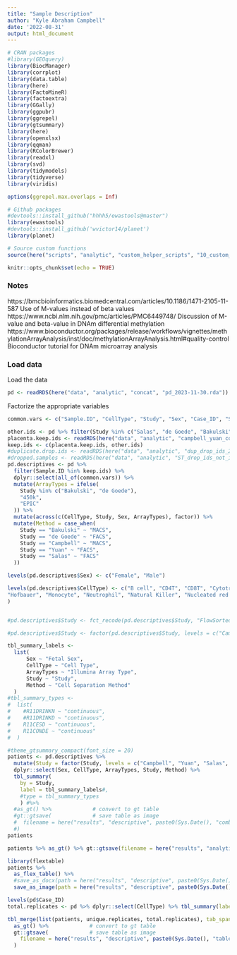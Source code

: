 ```yaml
---
title: "Sample Description"
author: "Kyle Abraham Campbell"
date: '2022-08-31'
output: html_document
---
```


```r
# CRAN packages
#library(GEOquery)
library(BiocManager)
library(corrplot)
library(data.table)
library(here)
library(FactoMineR)
library(factoextra)
library(GGally)
library(ggpubr)
library(ggrepel)
library(gtsummary)
library(here)
library(openxlsx)
library(qqman)
library(RColorBrewer)
library(readxl)
library(svd)
library(tidymodels)
library(tidyverse)
library(viridis)

options(ggrepel.max.overlaps = Inf)

# Github packages
#devtools::install_github("hhhh5/ewastools@master")
library(ewastools)
#devtools::install_github('wvictor14/planet')
library(planet)

# Source custom functions
source(here("scripts", "analytic", "custom_helper_scripts", "10_custom_functions.R"))

knitr::opts_chunk$set(echo = TRUE)
```

### Notes

https://bmcbioinformatics.biomedcentral.com/articles/10.1186/1471-2105-11-587 Use of M-values instead of beta values
https://www.ncbi.nlm.nih.gov/pmc/articles/PMC6449748/ Discussion of M-value and beta-value in DNAm differential methylation
https://www.bioconductor.org/packages/release/workflows/vignettes/methylationArrayAnalysis/inst/doc/methylationArrayAnalysis.html#quality-control Bioconductor tutorial for DNAm microarray analysis

### Load data

Load the data
```r
pd <- readRDS(here("data", "analytic", "concat", "pd_2023-11-30.rda"))
```

Factorize the appropriate variables
```r
common.vars <- c("Sample.ID", "CellType", "Study", "Sex", "Case_ID", "Sentrix_ID", "Sentrix_Position")

other.ids <- pd %>% filter(Study %in% c("Salas", "de Goede", "Bakulski")) %>% pull(Sample.ID)
placenta.keep.ids <- readRDS(here("data", "analytic", "campbell_yuan_concat", "strict_keep_2023-11-15.rda"))
keep.ids <- c(placenta.keep.ids, other.ids)
#duplicate.drop.ids <- readRDS(here("data", "analytic", "dup_drop_ids_2022-11-01.rda"))
#dropped.samples <- readRDS(here("data", "analytic", "ST_drop_ids_not_in_CT_cluster_.rda"))
pd.descriptives <- pd %>%
  filter(Sample.ID %in% keep.ids) %>%
  dplyr::select(all_of(common.vars)) %>%
  mutate(ArrayTypes = ifelse(
    Study %in% c("Bakulski", "de Goede"),
    "450k",
    "EPIC"
  )) %>%
  mutate(across(c(CellType, Study, Sex, ArrayTypes), factor)) %>%
  mutate(Method = case_when(
    Study == "Bakulski" ~ "MACS",
    Study == "de Goede" ~ "FACS",
    Study == "Campbell" ~ "MACS",
    Study == "Yuan" ~ "FACS",
    Study == "Salas" ~ "FACS"
  ))

levels(pd.descriptives$Sex) <- c("Female", "Male")

levels(pd.descriptives$CellType) <- c("B cell", "CD4T", "CD8T", "Cytotrophoblast", "Endothelial", 
"Hofbauer", "Monocyte", "Neutrophil", "Natural Killer", "Nucleated red blood cell", "Stromal", "Syncytiotrophoblast", "Whole tissue"
)


#pd.descriptives$Study <- fct_recode(pd.descriptives$Study, "FlowSorted.CordBlood.450k" = "Bakulski", "FlowSorted.CordBlood.450k" = "de Goede")

#pd.descriptives$Study <- factor(pd.descriptives$Study, levels = c("Campbell", "Yuan", "Salas", "FlowSorted.CordBlood.450k"))
```

```r
tbl_summary_labels <-
  list(
      Sex ~ "Fetal Sex",
      CellType ~ "Cell Type",
      ArrayTypes ~ "Illumina Array Type",
      Study ~ "Study",
      Method ~ "Cell Separation Method"
  )
#tbl_summary_types <-
#  list( 
#    #R11DRINKN ~ "continuous",
#    #R11DRINKD ~ "continuous",
#    R11CESD ~ "continuous",
#    R11CONDE ~ "continuous"
#  )
```

```r
#theme_gtsummary_compact(font_size = 20)
patients <- pd.descriptives %>%
  mutate(Study = factor(Study, levels = c("Campbell", "Yuan", "Salas", "Bakulski", "de Goede"))) %>%
  dplyr::select(Sex, CellType, ArrayTypes, Study, Method) %>%
  tbl_summary(
    by = Study,
    label = tbl_summary_labels#,
    #type = tbl_summary_types
    ) #%>%
  #as_gt() %>%             # convert to gt table
  #gt::gtsave(             # save table as image
  #  filename = here("results", "descriptive", paste0(Sys.Date(), "combined__no_dup_patient_descriptives.png"))
  #)
patients
```

```r
patients %>% as_gt() %>% gt::gtsave(filename = here("results", "analytic", "descriptive", "table_one_20231211.docx"))
```


```r
library(flextable)
patients %>%
  as_flex_table() %>%
  #save_as_docx(path = here("results", "descriptive", paste0(Sys.Date(), "combined__no_dup_dropped_patient_descriptives.docx")))
  save_as_image(path = here("results", "descriptive", paste0(Sys.Date(), "combined__no_dup_dropped_patient_descriptives.docx")))
```


```r
levels(pd$Case_ID)
total.replicates <- pd %>% dplyr::select(CellType) %>% tbl_summary(label = CellType ~ "Cell type samples")
```

```r
tbl_merge(list(patients, unique.replicates, total.replicates), tab_spanner = c("**Study Participants**", "**Unique Biological Replicates**", "**Total Replicates**")) %>%
  as_gt() %>%             # convert to gt table
  gt::gtsave(             # save table as image
    filename = here("results", "descriptive", paste0(Sys.Date(), "table.png"))
  )
```